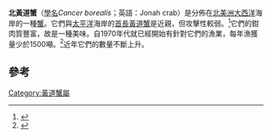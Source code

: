{{Speciesbox  
| image =Jonah crab (11823580556).jpg
| taxon = Cancer borealis
| authority = [[William_Stimpson|Stimpson]], 1859
}}

'''北黃道蟹'''（[[學名|學名]]''Cancer borealis''；英語：Jonah crab）是分佈在[[北美洲|北美洲]][[大西洋|大西洋]]海岸的一種[[蟹|蟹]]。它們與[[太平洋|太平洋]]海岸的[[首長黃道蟹|首長黃道蟹]]是近親，但攻擊性較弱。<ref>{{cite web|url=http://www.biomescenter.com/jonahcrab_learn.htm|title=Jonah crab|publisher=Biomes Marine Biology Center|accessdate=2006-08-08|deadurl=yes|archiveurl=https://web.archive.org/web/20060829235424/http://www.biomescenter.com/jonahcrab_learn.htm|archivedate=2006-08-29}}</ref>它們的鉗肉質豐富，故是一種美味。自1970年代就已經開始有針對它們的漁業，每年漁獲量少於1500噸。<ref>{{cite web|url=http://www.fishbase.org/report/FAO/FAOCatchList.cfm?c_code=&areacode=&scientific=Cancer%20borealis&english=|title=FAO catches list|publisher=FishBase|accessdate=2006-08-08}}</ref>近年它們的數量不斷上升。

==參考==
{{reflist}}

{{Edible crustaceans}}
{{Taxonbar|from=Q6271957}}

[[Category:黃道蟹屬|Category:黃道蟹屬]]